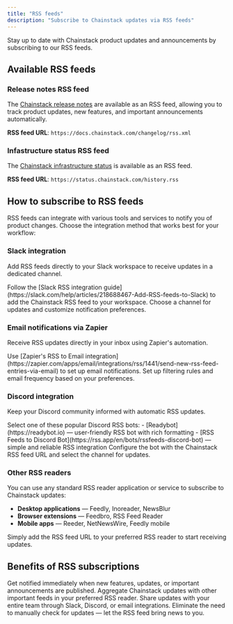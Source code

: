 ---
title: "RSS feeds"
description: "Subscribe to Chainstack updates via RSS feeds"
---

Stay up to date with Chainstack product updates and announcements by subscribing to our RSS feeds.

## Available RSS feeds

### Release notes RSS feed

The [Chainstack release notes](/changelog) are available as an RSS feed, allowing you to track product updates, new features, and important announcements automatically.

**RSS feed URL**: `https://docs.chainstack.com/changelog/rss.xml`

### Infastructure status RSS feed

The [Chainstack infrastructure status](https://status.chainstack.com/) is available as an RSS feed.

**RSS feed URL**: `https://status.chainstack.com/history.rss`

## How to subscribe to RSS feeds

RSS feeds can integrate with various tools and services to notify you of product changes. Choose the integration method that works best for your workflow:

### Slack integration

Add RSS feeds directly to your Slack workspace to receive updates in a dedicated channel.

<Steps>
  <Step title="Set up Slack RSS integration">
    Follow the [Slack RSS integration guide](https://slack.com/help/articles/218688467-Add-RSS-feeds-to-Slack) to add the Chainstack RSS feed to your workspace.
  </Step>
  <Step title="Configure notifications">
    Choose a channel for updates and customize notification preferences.
  </Step>
</Steps>

### Email notifications via Zapier

Receive RSS updates directly in your inbox using Zapier's automation.

<Steps>
  <Step title="Create Zapier automation">
    Use [Zapier's RSS to Email integration](https://zapier.com/apps/email/integrations/rss/1441/send-new-rss-feed-entries-via-email) to set up email notifications.
  </Step>
  <Step title="Configure email settings">
    Set up filtering rules and email frequency based on your preferences.
  </Step>
</Steps>

### Discord integration

Keep your Discord community informed with automatic RSS updates.

<Steps>
  <Step title="Choose a Discord bot">
    Select one of these popular Discord RSS bots:
    - [Readybot](https://readybot.io) — user-friendly RSS bot with rich formatting
    - [RSS Feeds to Discord Bot](https://rss.app/en/bots/rssfeeds-discord-bot) — simple and reliable RSS integration
  </Step>
  <Step title="Add RSS feed">
    Configure the bot with the Chainstack RSS feed URL and select the channel for updates.
  </Step>
</Steps>

### Other RSS readers

You can use any standard RSS reader application or service to subscribe to Chainstack updates:

- **Desktop applications** — Feedly, Inoreader, NewsBlur
- **Browser extensions** — Feedbro, RSS Feed Reader
- **Mobile apps** — Reeder, NetNewsWire, Feedly mobile

Simply add the RSS feed URL to your preferred RSS reader to start receiving updates.

## Benefits of RSS subscriptions

<CardGroup cols={2}>
  <Card title="Real-time updates" icon="bell">
    Get notified immediately when new features, updates, or important announcements are published.
  </Card>
  <Card title="Centralized tracking" icon="list">
    Aggregate Chainstack updates with other important feeds in your preferred RSS reader.
  </Card>
  <Card title="Team awareness" icon="users">
    Share updates with your entire team through Slack, Discord, or email integrations.
  </Card>
  <Card title="No manual checking" icon="clock">
    Eliminate the need to manually check for updates — let the RSS feed bring news to you.
  </Card>
</CardGroup>
